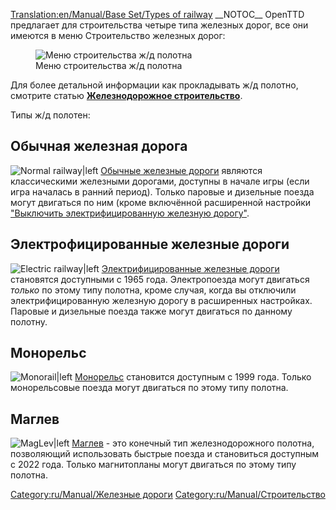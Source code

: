 [[Translation:en/Manual/Base Set/Types of railway]]
{{ru/Перевод|en/Manual/Base Set/Types of railway|3}}
{{ru/Manual/Base Set/Типы железных дорог}}
__NOTOC__
OpenTTD предлагает для строительства четыре типа железных дорог, все они имеются в меню Строительство железных дорог:

[[File:ru/Manual/Openttd-rail1.png|Меню строительства ж/д полотна]]

Для более детальной информации как прокладывать ж/д полотно, смотрите статью [[ru/Manual/Железнодорожное строительство|'''Железнодорожное строительство''']].

Типы ж/д полотен:

==Обычная железная дорога==
[[File:en/Manual/Base Set/NRail1Piece.png|Normal railway|left]]
[[ru/Manual/Base Set/Железные дороги|Обычные железные дороги]] являются классическими железными дорогами, доступны в начале игры (если игра началась в ранний период). Только паровые и дизельные поезда могут двигаться по ним (кроме включённой расширенной настройки [[en/Archive/Manual/Settings/Advanced Settings/Vehicles#disable-electric-rails|"Выключить электрифицированную железную дорогу"]].

==Электрофицированные железные дороги==
[[File:en/Manual/Base Set/ERail1Piece.png|Electric railway|left]]
[[ru/Manual/Base Set/Электрифицированные железные дороги|Электрифицированные железные дороги]] становятся доступными с 1965 года. Электропоезда могут двигаться ''только'' по этому типу полотна, кроме случая, когда вы отключили электрифицированную железную дорогу в расширенных настройках. Паровые и дизельные поезда также могут двигаться по данному полотну.

==Монорельс==
[[File:en/Manual/Base Set/Monorail1Piece.png|Monorail|left]]
[[ru/Manual/Base Set/Монорельс|Монорельс]] становится доступным с 1999 года. Только монорельсовые поезда могут двигаться по этому типу полотна.

==Маглев==
[[File:en/Manual/Base Set/Maglev1Piece.png|MagLev|left]]
[[ru/Manual/Base Set/Магнитоплан|Маглев]] - это конечный тип железнодорожного полотна, позволяющий использовать быстрые поезда и становиться доступным с 2022 года. Только магнитопланы могут двигаться по этому типу полотна.

[[Category:ru/Manual/Железные дороги]]
[[Category:ru/Manual/Строительство]]